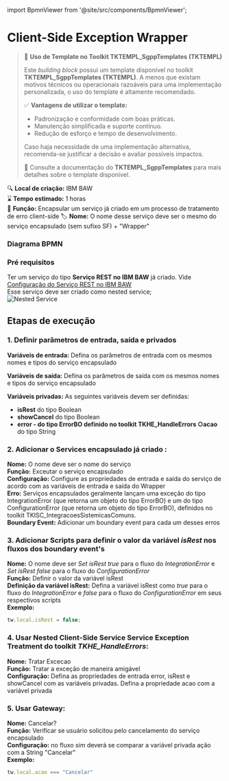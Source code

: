 ﻿import BpmnViewer from '@site/src/components/BpmnViewer';

# Client-Side Exception Wrapper

> 📢 **Uso de Template no Toolkit TKTEMPL_SgppTemplates (TKTEMPL)**
> 
> Este *building block* possui um template disponível no toolkit **TKTEMPL_SgppTemplates (TKTEMPL)**. A menos que existam motivos técnicos ou operacionais razoáveis para uma implementação personalizada, o uso do template é altamente recomendado.
> 
> ✅ **Vantagens de utilizar o template:**
> - Padronização e conformidade com boas práticas.
> - Manutenção simplificada e suporte contínuo.
> - Redução de esforço e tempo de desenvolvimento.
> 
> Caso haja necessidade de uma implementação alternativa, recomenda-se justificar a decisão e avaliar possíveis impactos.
> 
> 🔗 Consulte a documentação do **TKTEMPL_SgppTemplates** para mais detalhes sobre o template disponível.

🔍️ **Local de criação:** IBM BAW  
⌛️ **Tempo estimado:** 1 horas  
🔧 **Função:** Encapsular um serviço já criado em um processo de tratamento de erro client-side
🏷️ **Nome:** O nome desse serviço deve ser o mesmo do serviço encapsulado (sem sufixo SF) + "Wrapper"

### Diagrama BPMN

<BpmnViewer src="bpmn/client-side-exception-wrapper1.bpmn" />

### Pré requisitos
Ter um serviço do tipo **Serviço REST no IBM BAW** já criado. Vide [Configuração do Serviço REST no IBM BAW](servicos-rest.md)  
Esse serviço deve ser criado como nested service;  
![Nested Service](img/client-side-exception-wrapper-nested-service.png)

## Etapas de execução

### 1. Definir parâmetros de entrada, saída e privados

**Variáveis de entrada:** Defina os parâmetros de entrada com os mesmos nomes e tipos do serviço encapsulado

**Variáveis de saída:** Defina os parâmetros de saída com os mesmos nomes e tipos do serviço encapsulado

**Variáveis privadas:** As seguintes variáveis devem ser definidas:
- **isRest** do tipo Boolean
- **showCancel** do tipo Boolean
- **error - do tipo ErrorBO definido no toolkit TKHE_HandleErrors ○acao** do tipo String

### 2. Adicionar o Services encapsulado já criado :
**Nome:** O nome deve ser o nome do serviço  
**Função:** Exceutar o serviço encapsulado  
**Configuração:** Configure as propriedades de entrada e saída do serviço de acordo com as variáveis de entrada e saída do Wrapper  
**Erro:** Serviços encapsulados geralmente lançam uma exceção do tipo IntegrationError (que retorna um objeto do tipo ErrorBO) e um do tipo ConfigurationError (que retorna um objeto do tipo ErrorBO), definidos no toolkit TKISC_IntegracoesSistemicasComuns.  
**Boundary Event:** Adicionar um boundary event para cada um desses erros  

### 3. Adicionar Scripts para definir o valor da variável *isRest* nos fluxos dos boundary event's
**Nome:** O nome deve ser *Set isRest true* para o fluxo do *IntegrationError* e *Set isRest false* para o fluxo do *ConfigurationError*  
**Função:** Definir o valor da variável isRest  
**Definição da variável isRest:**  Defina a variável isRest como *true* para o fluxo do *IntegrationError* e *false* para o fluxo do *ConfigurationError* em seus respectivos scripts  
**Exemplo:** 
```javascript
tw.local.isRest = false;
```

### 4. Usar Nested Client-Side Service  Service Exception Treatment do toolkit *TKHE_HandleErrors*:
**Nome:** Tratar Excecao  
**Função:** Tratar a exceção de maneira amigável  
**Configuração:** Defina as propriedades de entrada error, isRest e showCancel com as variáveis privadas. Defina a propriedade acao com a variável privada 

### 5. Usar Gateway:
**Nome:** Cancelar?  
**Função:** Verificar se usuário solicitou pelo cancelamento do serviço encapsulado  
**Configuração:** no fluxo *sim* deverá se comparar a variável privada ação com a String "Cancelar"  
**Exemplo:**
```javascript
tw.local.acao === "Cancelar"
```
